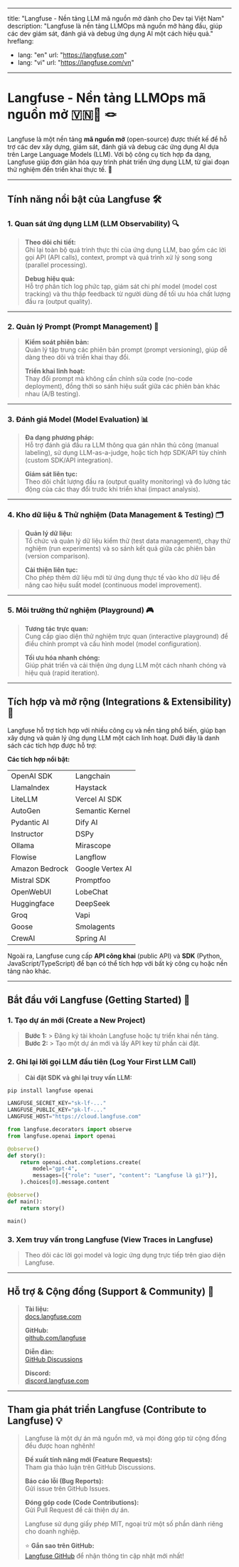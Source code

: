 
---
title: "Langfuse - Nền tảng LLM mã nguồn mở dành cho Dev tại Việt Nam"
description: "Langfuse là nền tảng LLMOps mã nguồn mở hàng đầu, giúp các dev giám sát, đánh giá và debug ứng dụng AI một cách hiệu quả."
hreflang:
  - lang: "en"
    url: "https://langfuse.com"
  - lang: "vi"
    url: "https://langfuse.com/vn"
---

# **Langfuse - Nền tảng LLMOps mã nguồn mở  🇻🇳🤝 🪢**

Langfuse là một nền tảng **mã nguồn mở** (open-source) được thiết kế để hỗ trợ các dev xây dựng, giám sát, đánh giá và debug các ứng dụng AI dựa trên Large Language Models (LLM). Với bộ công cụ tích hợp đa dạng, Langfuse giúp đơn giản hóa quy trình phát triển ứng dụng LLM, từ giai đoạn thử nghiệm đến triển khai thực tế. 🚀

---

## **Tính năng nổi bật của Langfuse** 🛠️

### **1. Quan sát ứng dụng LLM (LLM Observability)** 🔍

> **Theo dõi chi tiết:**  
> Ghi lại toàn bộ quá trình thực thi của ứng dụng LLM, bao gồm các lời gọi API (API calls), context, prompt và quá trình xử lý song song (parallel processing).  
> 
> **Debug hiệu quả:**  
> Hỗ trợ phân tích log phức tạp, giám sát chi phí model (model cost tracking) và thu thập feedback từ người dùng để tối ưu hóa chất lượng đầu ra (output quality).

---

### **2. Quản lý Prompt (Prompt Management)** 📝

> **Kiểm soát phiên bản:**  
> Quản lý tập trung các phiên bản prompt (prompt versioning), giúp dễ dàng theo dõi và triển khai thay đổi.  
> 
> **Triển khai linh hoạt:**  
> Thay đổi prompt mà không cần chỉnh sửa code (no-code deployment), đồng thời so sánh hiệu suất giữa các phiên bản khác nhau (A/B testing).

---

### **3. Đánh giá Model (Model Evaluation)** 📊

> **Đa dạng phương pháp:**  
> Hỗ trợ đánh giá đầu ra LLM thông qua gán nhãn thủ công (manual labeling), sử dụng LLM-as-a-judge, hoặc tích hợp SDK/API tùy chỉnh (custom SDK/API integration).  
> 
> **Giám sát liên tục:**  
> Theo dõi chất lượng đầu ra (output quality monitoring) và đo lường tác động của các thay đổi trước khi triển khai (impact analysis).

---

### **4. Kho dữ liệu & Thử nghiệm (Data Management & Testing)** 🗂️

> **Quản lý dữ liệu:**  
> Tổ chức và quản lý dữ liệu kiểm thử (test data management), chạy thử nghiệm (run experiments) và so sánh kết quả giữa các phiên bản (version comparison).  
> 
> **Cải thiện liên tục:**  
> Cho phép thêm dữ liệu mới từ ứng dụng thực tế vào kho dữ liệu để nâng cao hiệu suất model (continuous model improvement).

---

### **5. Môi trường thử nghiệm (Playground)** 🎮

> **Tương tác trực quan:**  
> Cung cấp giao diện thử nghiệm trực quan (interactive playground) để điều chỉnh prompt và cấu hình model (model configuration).  
> 
> **Tối ưu hóa nhanh chóng:**  
> Giúp phát triển và cải thiện ứng dụng LLM một cách nhanh chóng và hiệu quả (rapid iteration).

---

## **Tích hợp và mở rộng (Integrations & Extensibility)** 🔗

Langfuse hỗ trợ tích hợp với nhiều công cụ và nền tảng phổ biến, giúp bạn xây dựng và quản lý ứng dụng LLM một cách linh hoạt. Dưới đây là danh sách các tích hợp được hỗ trợ:

**Các tích hợp nổi bật:**  

|      |       |
|-------------------|-----------------|
| OpenAI SDK       | Langchain       |
| LlamaIndex       | Haystack        |
| LiteLLM          | Vercel AI SDK   |
| AutoGen          | Semantic Kernel |
| Pydantic AI      | Dify AI         |
| Instructor       | DSPy            |
| Ollama           | Mirascope       |
| Flowise          | Langflow        |
| Amazon Bedrock   | Google Vertex AI |
| Mistral SDK      | Promptfoo       |
| OpenWebUI        | LobeChat        |
| Huggingface      | DeepSeek        |
| Groq             | Vapi            |
| Goose            | Smolagents      |
| CrewAI           | Spring AI       |

Ngoài ra, Langfuse cung cấp **API công khai** (public API) và **SDK** (Python, JavaScript/TypeScript) để bạn có thể tích hợp với bất kỳ công cụ hoặc nền tảng nào khác.



---

## **Bắt đầu với Langfuse (Getting Started)** 🚀
### **1. Tạo dự án mới (Create a New Project)** 
> **Bước 1:** > Đăng ký tài khoản Langfuse hoặc tự triển khai nền tảng.
> **Bước 2:** > Tạo một dự án mới và lấy API key từ phần cài đặt.

### **2. Ghi lại lời gọi LLM đầu tiên (Log Your First LLM Call)**
> **Cài đặt SDK và ghi lại truy vấn LLM:**
```python
pip install langfuse openai

LANGFUSE_SECRET_KEY="sk-lf-..."
LANGFUSE_PUBLIC_KEY="pk-lf-..."
LANGFUSE_HOST="https://cloud.langfuse.com"

from langfuse.decorators import observe
from langfuse.openai import openai

@observe()
def story():
    return openai.chat.completions.create(
        model="gpt-4",
        messages=[{"role": "user", "content": "Langfuse là gì?"}],
    ).choices[0].message.content

@observe()
def main():
    return story()

main()
```
### **3. Xem truy vấn trong Langfuse (View Traces in Langfuse)**

> Theo dõi các lời gọi model và logic ứng dụng trực tiếp trên giao diện Langfuse.

----------

## **Hỗ trợ & Cộng đồng (Support & Community)** 🤝

> **Tài liệu:**  
> [docs.langfuse.com](https://docs.langfuse.com)
> 
> **GitHub:**  
> [github.com/langfuse](https://github.com/langfuse)
> 
> **Diễn đàn:**  
> [GitHub Discussions](https://github.com/orgs/langfuse/discussions)
> 
> **Discord:**  
> [discord.langfuse.com](https://discord.langfuse.com)

----------

## **Tham gia phát triển Langfuse (Contribute to Langfuse)** 💡

> Langfuse là một dự án mã nguồn mở, và mọi đóng góp từ cộng đồng đều được hoan nghênh!
> 
> **Đề xuất tính năng mới (Feature Requests):**  
> Tham gia thảo luận trên GitHub Discussions.
> 
> **Báo cáo lỗi (Bug Reports):**  
> Gửi issue trên GitHub Issues.
> 
> **Đóng góp code (Code Contributions):**  
> Gửi Pull Request để cải thiện dự án.
> 
> Langfuse sử dụng giấy phép MIT, ngoại trừ một số phần dành riêng cho doanh nghiệp.
> 
> ⭐️ **Gắn sao trên GitHub:**  
> [Langfuse GitHub](https://github.com/langfuse) để nhận thông tin cập nhật mới nhất!